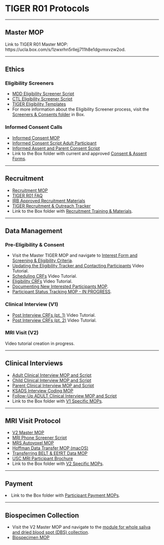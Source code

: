 # TIGER R01 Protocols
<hr> 

## Master MOP 
Link to TIGER R01 Master MOP: https://ucla.box.com/s/1zwxrhn5rllejj711h8e1dgvmxvzw2od. 
<hr> 

## Ethics
### Eligibility Screeners
<ul>
<li>[MDD Eligibility Screener Script](https://ucla.box.com/s/0j3udxyvx0enhpecextpmnfxt614yz1u)</li>
<li>[CTL Eligibility Screener Script](https://ucla.box.com/s/n2d3iyzmr7q65z56w7r37b0t0efkqh3f)</li>
<li>[TIGER Eligibility Templates](https://ucla.box.com/s/v51eszviscxgrmeddwi5d97n1tplgscc)</li>
<li>For more information about the Eligibility Screener process, visit the [Screeners & Consents folder](https://ucla.box.com/s/5cyfsh6ht314lgsj0skidjmn57cl18bs) in Box.</li>
</ul>

### Informed Consent Calls 
<ul>
<li>[Informed Consent MOP](https://ucla.box.com/s/2zta9390nzcu60pzk9ijqgjncoapwnrk)</li>
<li>[Informed Consent Script Adult Participant](https://ucla.box.com/s/8ael92lk5kn3cvqf423ljpg52xhn5zny)</li>
<li>[Informed Assent and Parent Consent Script](https://ucla.box.com/s/ojsrx5ocbnwnd9mmnds12y88ueczamdb)</li>
<li>Link to the Box folder with current and approved [Consent & Assent Forms](https://ucla.box.com/s/s3zoqwswkoispcmgpgrmev4w2csg5swl).</li>
</ul>
<hr> 

## Recruitment
<ul>
<li>[Recruitment MOP](https://ucla.box.com/s/zd54dp0ly2d23q907dbz91zn917lric8)</li>
<li>[TIGER R01 FAQ](https://ucla.box.com/s/i7canz0ot2r03ca2o2q53s55yj3dzoyf)</li>
<li>[IRB Approved Recruitment Materials](https://ucla.box.com/s/myzyd5d3woclzps87opf5zd244mcyeik)</li>
<li>[TIGER Recruitment & Outreach Tracker](https://ucla.box.com/s/kvxdv5ysw6s00uydh5bpu6p537p4xxks)</li>
<li>Link to the Box folder with [Recruitment Training & Materials](https://ucla.box.com/s/mow4yg4lz6ftx1evkz64mucgya39lhj2).</li>
</ul>
<hr> 

## Data Management
### Pre-Eligibility & Consent
<ul>
<li>Visit the Master TIGER MOP and navigate to [Interest Form and Screening & Eligibility Criteria](https://ucla.box.com/s/1zwxrhn5rllejj711h8e1dgvmxvzw2od).</li>
<li>[Updating the Eligibility Tracker and Contacting Participants](https://ucla.box.com/s/tbm2w58eaw42ymxjsbxn4vz0gjo68xuo) Video Tutorial.</li>
<li>[Scheduling CRFs](https://ucla.box.com/s/yiyegmnb5mkkgxjmxply13to9fwp7fgw) Video Tutorial.</li>
<li>[Eligibility CRFs](https://ucla.box.com/s/7k6u9rfyfd0uzynhuh5mkfotrvfhvctw) Video Tutorial.</li>
<li>[Documenting New Interested Participants MOP](https://ucla.box.com/s/b5si7w9tuxosr6ywf0ng7t3gx1el4ynd).</li>
<li>[Participant Status Tracking MOP - IN PROGRESS ](https://ucla.box.com/s/vqnthq0296zuja7g365k2k6s89md9zt4).</li>
</ul>

### Clinical Interview (V1) 
<ul>
<li>[Post Interview CRFs (pt. 1)](https://ucla.box.com/s/cijxpxopfom6wydlisw9jeqownz1f1hh) Video Tutorial.</li>
<li>[Post Interview CRFs (pt. 2)](https://ucla.box.com/s/2vrt9rzgu28ia2y3111l4g74hfc1jzfk) Video Tutorial.</li>
</ul>

### MRI Visit (V2)
Video tutorial creation in progress.
<hr> 

## Clinical Interviews
<ul>
<li>[Adult Clinical Interview MOP and Script](https://ucla.box.com/s/iwua2mhwgy1d25wkeeiq3axefnjidpbi)</li>
<li>[Child Clinical Interview MOP and Script](https://ucla.box.com/s/p0piihdt9tt8m3e5s9k5fj9gq45upbi2)</li>
<li>[Parent Clinical Interview MOP and Script](https://ucla.box.com/s/vq1qt0dnqb37019wq8g2zvin5m7ggjow)</li>
<li>[KSADS Interview Coding MOP](https://ucla.box.com/s/ob2o5fm0bpmtvkdxutfzysz9b9wwi5bc)</li>
<li>[Follow-Up ADULT Clinical Interview MOP and Script](https://ucla.box.com/s/ldw3yl9k8skz1g669anubifbaozhzag5)</li>
<li>Link to the Box folder with [V1 Specific MOPs](https://ucla.box.com/s/69sdai6lx89719btjbzmy01is2edscgt).</li>
</ul>
<hr> 

## MRI Visit Protocol
<ul>
<li>[V2 Master MOP](https://ucla.box.com/s/d7ik5bi1otdm1ge09b7vp06sl0n2r0zz)</li>
<li>[MRI Phone Screener Script](https://ucla.box.com/s/jp51hpu77icde4mj1g3t7sonoqz4g0rs)</li>
<li>[MRS Autovoxel MOP](https://ucla.box.com/s/olpcs5luusajle3gj4mm14o98prje1m4)</li>
<li>[Hoffman Data Transfer MOP (macOS)](https://ucla.box.com/s/w3foapjadekiprosgcj79sh4720s8mix)</li>
<li>[Transferring BELT & EEfRT Data MOP](https://ucla.box.com/s/653hf51ef2opnfzx93ipmb316w781jjs)</li>
<li>[USC MRI Participant Brochure](https://ucla.box.com/s/u9sjw5jtpwlmyhefpzh9z6m53scwp33d)</li>
<li>Link to the Box folder with [V2 Specific MOPs](https://ucla.box.com/s/ys6rbzews6jm4nh29pvmm02pvzsdo66l).</li>
</ul>
<hr> 

## Payment
<li>Link to the Box folder with [Participant Payment MOPs](https://ucla.box.com/s/qzi5vpm3o5uucec9s79sa29tdmkg0qgb).</li>
</ul>
<hr> 

## Biospecimen Collection
<ul>
<li>Visit the V2 Master MOP and navigate to the [module for whole saliva and dried blood spot (DBS) collection](https://ucla.box.com/s/d7ik5bi1otdm1ge09b7vp06sl0n2r0zz).</li>
<li>[Biospecimen MOP](https://ucla.box.com/s/srf1t5egm0oqvdcj24eknowg4w766d6x)</li>
</ul>